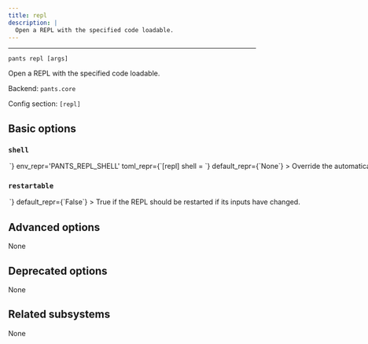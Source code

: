 ```yaml
---
title: repl
description: |
  Open a REPL with the specified code loadable.
---
```



---

```
pants repl [args]
```

Open a REPL with the specified code loadable.

Backend: <span className="color--primary">`pants.core`</span>

Config section: <span className="color--primary">`[repl]`</span>

<span className={styles.options}>

## Basic options

### `shell`

<Option
  cli_repr={`--repl-shell=<str>`}
  env_repr='PANTS_REPL_SHELL'
  toml_repr={`[repl]
shell = <str>`}
  default_repr={`None`}
>

Override the automatically-detected REPL program for the target(s) specified.

</Option>

### `restartable`

<Option
  cli_repr={`--[no-]repl-restartable`}
  env_repr='PANTS_REPL_RESTARTABLE'
  toml_repr={`[repl]
restartable = <bool>`}
  default_repr={`False`}
>

True if the REPL should be restarted if its inputs have changed.

</Option>

## Advanced options

None

## Deprecated options

None

## Related subsystems

None

</span>
